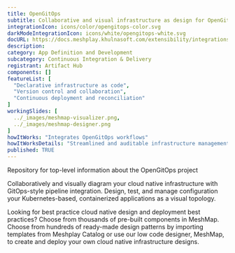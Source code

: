 ```yaml
---
title: OpenGitOps
subtitle: Collaborative and visual infrastructure as design for OpenGitOps
integrationIcon: icons/color/opengitops-color.svg
darkModeIntegrationIcon: icons/white/opengitops-white.svg
docURL: https://docs.meshplay.khulnasoft.com/extensibility/integrations/opengitops
description: 
category: App Definition and Development
subcategory: Continuous Integration & Delivery
registrant: Artifact Hub
components: []
featureList: [
  "Declarative infrastructure as code",
  "Version control and collaboration",
  "Continuous deployment and reconciliation"
]
workingSlides: [
  ../_images/meshmap-visualizer.png,
  ../_images/meshmap-designer.png
]
howItWorks: "Integrates OpenGitOps workflows"
howItWorksDetails: "Streamlined and auditable infrastructure management in Kubernetes"
published: TRUE
---
```

<p>
Repository for top-level information about the OpenGitOps project
</p>
<p>
    Collaboratively and visually diagram your cloud native infrastructure with GitOps-style pipeline integration. Design, test, and manage configuration your Kubernetes-based, containerized applications as a visual topology.
</p>
<p>
    Looking for best practice cloud native design and deployment best practices? Choose from thousands of pre-built components in MeshMap. Choose from hundreds of ready-made design patterns by importing templates from Meshplay Catalog or use our low code designer, MeshMap, to create and deploy your own cloud native infrastructure designs.
</p>

